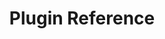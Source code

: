 ---
title: "Plugin Reference"
description: ""
slug: /sw/plugin-reference
section: "API Reference"
position: 3
---